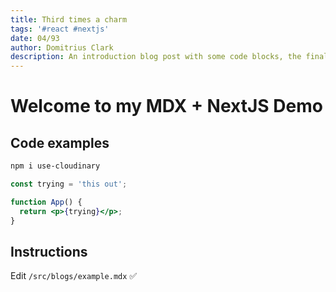```yaml
---
title: Third times a charm
tags: '#react #nextjs'
date: 04/93
author: Domitrius Clark
description: An introduction blog post with some code blocks, the final mix
---
```


# Welcome to my MDX + NextJS Demo

## Code examples

```bash
npm i use-cloudinary
```

```jsx
const trying = 'this out';

function App() {
  return <p>{trying}</p>;
}
```

## Instructions

Edit `/src/blogs/example.mdx` ✅
